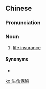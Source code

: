 {{also|生命保险}}
==Chinese==
{{zh-forms|s=生命保险|type=22}}

===Pronunciation===
{{zh-pron
|m=shēngmìng bǎoxiǎn
|c=sang1 ming6 bou2 him2
|cat=n
}}

===Noun===
{{zh-noun}}

# [[life insurance]]

====Synonyms====
* {{zh-l|人壽保險}}

[[ko:生命保險]]
